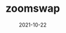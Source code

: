 ---
title: zoomswap
category: Exchanges & wallet
status: publish
date: 2021-10-22
slug: Zoomswap. Fastest swap, High APY farm on IoTeX!
website: https://zoomswap.io
twitter:
logo: /img/zoomswap.png
featured_img: https://iotexdesign.b-cdn.net/zoomswap.png
telegram:
---